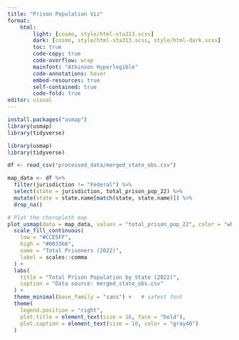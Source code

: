 ```yaml
---
title: "Prison Population Viz"
format:
    html: 
        light: [cosmo, style/html-sta313.scss]
        dark: [cosmo, style/html-sta313.scss, style/html-dark.scss]
        toc: true
        code-copy: true
        code-overflow: wrap
        mainfont: "Atkinson Hyperlegible"
        code-annotations: hover
        embed-resources: true
        self-contained: true
        code-fold: true
editor: visual
---
```


```r
install.packages("usmap")
library(usmap)
library(tidyverse)
```

```r
library(usmap)
library(tidyverse)

df <- read_csv("processed_data/merged_state_obs.csv")

map_data <- df %>%
  filter(jurisdiction != "Federal") %>%
  select(state = jurisdiction, total_prison_pop_22) %>%
  mutate(state = state.name[match(state, state.name)]) %>%
  drop_na()

# Plot the choropleth map
plot_usmap(data = map_data, values = "total_prison_pop_22", color = "white") +
  scale_fill_continuous(
    low = "#CCE5FF", 
    high = "#003366", 
    name = "Total Prisoners (2022)", 
    label = scales::comma
  ) +
  labs(
    title = "Total Prison Population by State (2022)", 
    caption = "Data source: merged_state_obs.csv"
  ) +
  theme_minimal(base_family = "sans") +   # safest font
  theme(
    legend.position = "right",
    plot.title = element_text(size = 16, face = "bold"),
    plot.caption = element_text(size = 10, color = "gray40")
  )

```
